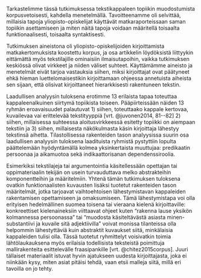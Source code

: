 ﻿Tarkastelimme tässä tutkimuksessa tekstikappaleen topiikin muodostumista
korpusvetoisesti, kahdella menetelmällä. 
Tavoitteenamme oli selvittää, millaisia tapoja yliopisto-opiskelijat käyttävät
matkaraporteissaan saman topiikin asettamiseen ja miten näitä tapoja voidaan
määritellä toisaalta funktionaalisesti, toisaalta syntaktisesti. 

Tutkimuksen aineistona oli yliopisto-opiskelijoiden kirjoittamista
matkakertomuksista koostettu korpus, ja osa artikkelin löydöksistä liittyykin
eittämättä myös tekstilajille ominaisiin ilmaisutapoihin, vaikka tutkimuksen
keskiössä olivat virkkeet ja niiden väliset suhteet. Käyttämämme
aineisto ja menetelmät eivät tarjoa vastauksia siihen, miksi kirjoittajat ovat
päätyneet ehkä hieman luettelomaisestikin kirjoittamaan ohjeessa annetuista
aiheista sen sijaan, että olisivat kirjoittaneet hierarkkisesti rakentuneen
tekstin.


Laadullisen analyysin tuloksena erotimme 13 erilaista tapaa toteuttaa
kappaleenalkuinen siirtymä topiikista toiseen. Pääpiirteissään näiden 13 ryhmän
eroavaisuudet palautuvat 1) siihen, toteuttaako kappale kertovaa, kuvailevaa
vai erittelevää tekstityyppiä [vrt. @juvonen2014, 81--82] 2) siihen,
millaisessa suhteessa aloitusvirkkeessä esitetty topiikki on
aiempaan tekstiin ja 3) siihen, millaisesta näkökulmasta käsin
kirjoittaja lähestyy tekstinsä aihetta.
Tilastollisessa rakenteiden tason analyysissa suurin osa laadullisen analyysin
tuloksena laadituista  ryhmistä  pystyttiin lopulta päättelemään hyödyntämällä
kolmea yksinkertaista muuttujaa: predikaatin persoonaa ja aikamuotoa sekä
indikaattorisanan dependenssiroolia.

Esimerkiksi tekstilajeja tai argumentointia käsitellessään opettajan tai
oppimateriaalin tekijän on usein turvauduttava melko abstrakteihin
komponentteihin ja määritelmiin. Yhtenä tämän tutkimuksen tuloksena ovatkin
funktionaalisten kuvausten lisäksi tuotetut rakenteiden tason määritelmät,
jotka tarjoavat vaihtoehtoisen lähestymistavan kappaleiden rakentamisen
opettamiseen ja omaksumiseen. Tämä lähestymistapa voi olla erityisen
hedelmällinen  suomea toisena tai vieraana kielenä kirjoittaville:
konkreettiset kielenaineksiin viittaavat ohjeet kuten "rakenna lause yksikön
kolmannessa persoonassa" tai "muodosta käsiteltävästä asiasta
minen-substantiivi ja kuvaile sitä adjektiivilla" voivat monissa
tilanteissa olla helpommin lähestyttäviä kuin abstraktit kuvaukset siitä,
minkälaisia kappaleiden tulisi olla. Tässä tuotetut ryhmittelyt
voisivatkin toimia lähtölaukauksena myös erilaisia todellisista teksteistä
poimittuja mallirakenteita esittelevälle  fraasipankille [vrt. @chitez2015corpus]. 
Juuri tällaiset materiaalit istuvat hyvin ajatukseen
uudesta kirjoittajasta, joka ei niinkään kysy, miten asiat pitäisi tehdä, vaan
etsii malleja siitä, millä eri tavoilla on jo tehty.




